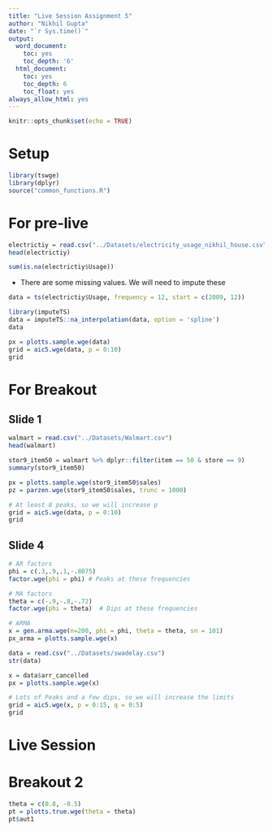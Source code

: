 ```yaml
---
title: "Live Session Assignment 5"
author: "Nikhil Gupta"
date: "`r Sys.time()`"
output:
  word_document:
    toc: yes
    toc_depth: '6'
  html_document:
    toc: yes
    toc_depth: 6
    toc_float: yes
always_allow_html: yes
---
```



```r
knitr::opts_chunk$set(echo = TRUE)
```

# Setup

```r
library(tswge)
library(dplyr)
source("common_functions.R")
```


# For pre-live

```r
electrictiy = read.csv("../Datasets/electricity_usage_nikhil_house.csv")
head(electrictiy)
```

```r
sum(is.na(electrictiy$Usage))
```


* There are some missing values. We will need to impute these

```r
data = ts(electrictiy$Usage, frequency = 12, start = c(2009, 12))

library(imputeTS)
data = imputeTS::na_interpolation(data, option = 'spline')
data
```

```r
px = plotts.sample.wge(data)
grid = aic5.wge(data, p = 0:10)
grid
```


# For Breakout
## Slide 1

```r
walmart = read.csv("../Datasets/Walmart.csv")
head(walmart)
```

```r
stor9_item50 = walmart %>% dplyr::filter(item == 50 & store == 9)
summary(stor9_item50)
```

```r
px = plotts.sample.wge(stor9_item50$sales)
pz = parzen.wge(stor9_item50$sales, trunc = 1000)
```


```r
# At least 8 peaks, so we will increase p
grid = aic5.wge(data, p = 0:10)
grid
```

## Slide 4
```r
# AR factors
phi = c(.3,.9,.1,-.8075)
factor.wge(phi = phi) # Peaks at these frequencies

# MA factors
theta = c(-.9,-.8,-.72)
factor.wge(phi = theta)  # Dips at these frequencies

# ARMA
x = gen.arma.wge(n=200, phi = phi, theta = theta, sn = 101)
px_arma = plotts.sample.wge(x)
```


```r
data = read.csv("../Datasets/swadelay.csv")
str(data)
```


```r
x = data$arr_cancelled
px = plotts.sample.wge(x)
```

```r
# Lots of Peaks and a few dips, so we will increase the limits
grid = aic5.wge(x, p = 0:15, q = 0:5)
grid
```

# Live Session

# Breakout 2
```r
theta = c(0.8, -0.5)
pt = plotts.true.wge(theta = theta)
pt$aut1
```




